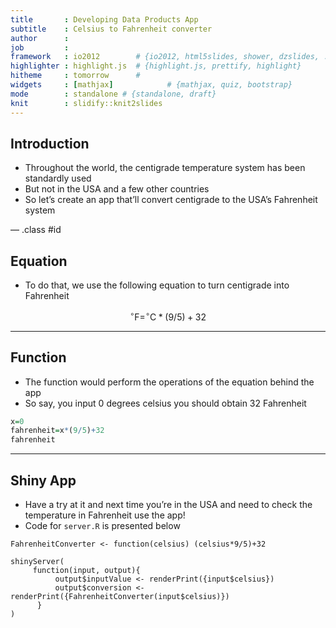 ```yaml
---
title       : Developing Data Products App
subtitle    : Celsius to Fahrenheit converter
author      : 
job         : 
framework   : io2012        # {io2012, html5slides, shower, dzslides, ...}
highlighter : highlight.js  # {highlight.js, prettify, highlight}
hitheme     : tomorrow      # 
widgets     : [mathjax]            # {mathjax, quiz, bootstrap}
mode        : standalone # {standalone, draft}
knit        : slidify::knit2slides
---
```


## Introduction

 * Throughout the world, the centigrade temperature system has been standardly used
 * But not in the USA and a few other countries
 * So let's create an app that'll convert centigrade to the USA's Fahrenheit system

--- .class #id 

## Equation

 * To do that, we use the following equation to turn centigrade into Fahrenheit 
 
 $$^{\circ}\mathrm{F}=^{\circ}\mathrm{C}*(9/5)+32 $$

---

## Function

 * The function would perform the operations of the equation behind the app
 * So say, you input 0 degrees celsius you should obtain 32 Fahrenheit
 
 ```r
 x=0
 fahrenheit=x*(9/5)+32
 fahrenheit
 
 ```

---

## Shiny App

 * Have a try at it and next time you're in the USA and need to check the temperature in Fahrenheit use the app!
 * Code for `server.R` is presented below

```
FahrenheitConverter <- function(celsius) (celsius*9/5)+32

shinyServer(
     function(input, output){
          output$inputValue <- renderPrint({input$celsius})
          output$conversion <- renderPrint({FahrenheitConverter(input$celsius)})
      }
)

```

